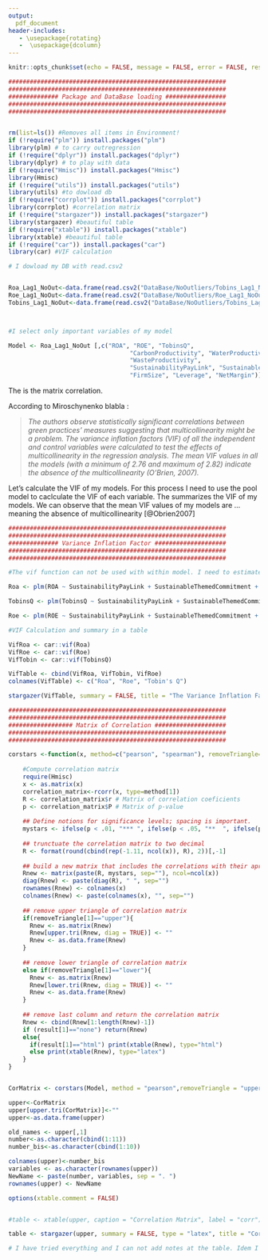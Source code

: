 ```yaml
---
output: 
  pdf_document 
header-includes:
   - \usepackage{rotating}
   -  \usepackage{dcolumn}
---
```


```r
knitr::opts_chunk$set(echo = FALSE, message = FALSE, error = FALSE, results = 'hide')
```

```r

#############################################################
#############################################################
############## Package and DataBase loading #################
#############################################################
#############################################################


rm(list=ls()) #Removes all items in Environment!
if (!require("plm")) install.packages("plm")
library(plm) # to carry outregression
if (!require("dplyr")) install.packages("dplyr")
library(dplyr) # to play with data
if (!require("Hmisc")) install.packages("Hmisc")
library(Hmisc) 
if (!require("utils")) install.packages("utils")
library(utils) #to dowload db
if (!require("corrplot")) install.packages("corrplot")
library(corrplot) #correlation matrix
if (!require("stargazer")) install.packages("stargazer")
library(stargazer) #beautiful table
if (!require("xtable")) install.packages("xtable")
library(xtable) #beautiful table
if (!require("car")) install.packages("car")
library(car) #VIF calculation

# I dowload my DB with read.csv2


Roa_Lag1_NoOut<-data.frame(read.csv2("DataBase/NoOutliers/Tobins_Lag1_NoOut.csv", sep = ";",stringsAsFactors = FALSE, header = TRUE )) 
Roe_Lag1_NoOut<-data.frame(read.csv2("DataBase/NoOutliers/Roe_Lag1_NoOut.csv", sep = ";",stringsAsFactors=FALSE, header = TRUE ))
Tobins_Lag1_NoOut<-data.frame(read.csv2("DataBase/NoOutliers/Tobins_Lag1_NoOut.csv", sep = ";",stringsAsFactors=FALSE, header = TRUE ))



#I select only important variables of my model

Model <- Roa_Lag1_NoOut [,c("ROA", "ROE", "TobinsQ", 
                                  "CarbonProductivity", "WaterProductivity", 
                                  "WasteProductivity",
                                  "SustainabilityPayLink", "SustainableThemedCommitment",
                                  "FirmSize", "Leverage", "NetMargin")]

```

The \autoref{Matrix} is the matrix correlation.

According to Miroschynenko blabla :

> *The authors observe statistically significant correlations between green practices’ measures suggesting that multicollinearity might be a problem. The variance inflation factors (VIF) of all the independent and control variables were calculated to test the effects of multicollinearity in the regression analysis. The mean VIF values in all the models (with a minimum of 2.76 and maximum of 2.82) indicate the absence of the multicollinearity (O’Brien, 2007).*

Let's calculate the VIF of my models. For this process I need to use the pool model to caclculate the VIF of each variable. The \autoref{VIF} summarizes the VIF of my models. We can observe that the mean VIF values of my models are ... meaning the absence of multicollinearity [@Obrien2007]

```r

#############################################################
#############################################################
############## Variance Inflation Factor ####################
#############################################################
#############################################################

#The vif function can not be used with within model. I need to estimate my models with the pooling model.

Roa <- plm(ROA ~ SustainabilityPayLink + SustainableThemedCommitment + AuditScore + CarbonProductivity + WaterProductivity + WasteProductivity + Leverage + NetMargin + FirmSize + Industry , model = "pooling", data = Roa_Lag1_NoOut, index = c("Companies", "YearFinancialIndicator"))

TobinsQ <- plm(TobinsQ ~ SustainabilityPayLink + SustainableThemedCommitment + AuditScore + CarbonProductivity + WaterProductivity + WasteProductivity + Leverage + NetMargin + FirmSize + Industry , model = "pooling", data = Tobins_Lag1_NoOut, index = c("Companies", "YearFinancialIndicator"))

Roe <- plm(ROE ~ SustainabilityPayLink + SustainableThemedCommitment + AuditScore + CarbonProductivity + WaterProductivity + WasteProductivity + Leverage + NetMargin + FirmSize + Industry , model = "pooling", data = Roe_Lag1_NoOut, index = c("Companies", "YearFinancialIndicator"))

#VIF Calculation and summary in a table

VifRoa <- car::vif(Roa)
VifRoe <- car::vif(Roe)
VifTobin <- car::vif(TobinsQ)

VifTable <- cbind(VifRoa, VifTobin, VifRoe)
colnames(VifTable) <- c("Roa", "Roe", "Tobin's Q")

stargazer(VifTable, summary = FALSE, title = "The Variance Inflation Factors - Measure of Multicollinearity", label = "VIF", header = FALSE)

```



```r


#############################################################
#############################################################
################## Matrix of Correlation ####################
#############################################################
#############################################################

corstars <-function(x, method=c("pearson", "spearman"), removeTriangle=c("upper", "lower"), result=c("none", "html", "latex")){
  
    #Compute correlation matrix
    require(Hmisc)
    x <- as.matrix(x)
    correlation_matrix<-rcorr(x, type=method[1])
    R <- correlation_matrix$r # Matrix of correlation coeficients
    p <- correlation_matrix$P # Matrix of p-value 
    
    ## Define notions for significance levels; spacing is important.
    mystars <- ifelse(p < .01, "*** ", ifelse(p < .05, "**  ", ifelse(p < .1, "*   ", "    ")))
    
    ## trunctuate the correlation matrix to two decimal
    R <- format(round(cbind(rep(-1.11, ncol(x)), R), 2))[,-1]
    
    ## build a new matrix that includes the correlations with their apropriate stars
    Rnew <- matrix(paste(R, mystars, sep=""), ncol=ncol(x))
    diag(Rnew) <- paste(diag(R), " ", sep="")
    rownames(Rnew) <- colnames(x)
    colnames(Rnew) <- paste(colnames(x), "", sep="")
    
    ## remove upper triangle of correlation matrix
    if(removeTriangle[1]=="upper"){
      Rnew <- as.matrix(Rnew)
      Rnew[upper.tri(Rnew, diag = TRUE)] <- ""
      Rnew <- as.data.frame(Rnew)
    }
    
    ## remove lower triangle of correlation matrix
    else if(removeTriangle[1]=="lower"){
      Rnew <- as.matrix(Rnew)
      Rnew[lower.tri(Rnew, diag = TRUE)] <- ""
      Rnew <- as.data.frame(Rnew)
    }
    
    ## remove last column and return the correlation matrix
    Rnew <- cbind(Rnew[1:length(Rnew)-1])
    if (result[1]=="none") return(Rnew)
    else{
      if(result[1]=="html") print(xtable(Rnew), type="html")
      else print(xtable(Rnew), type="latex") 
    }
} 


CorMatrix <- corstars(Model, method = "pearson",removeTriangle = "upper",  result = "none")

upper<-CorMatrix
upper[upper.tri(CorMatrix)]<-""
upper<-as.data.frame(upper)

old_names <- upper[,1]
number<-as.character(cbind(1:11))
number_bis<-as.character(cbind(1:10))

colnames(upper)<-number_bis
variables <- as.character(rownames(upper))
NewName <- paste(number, variables, sep = ". ")
rownames(upper) <- NewName

options(xtable.comment = FALSE)


#table <- xtable(upper, caption = "Correlation Matrix", label = "corr")

table <- stargazer(upper, summary = FALSE, type = "latex", title = "Correlation Matrix" , label = "Matrix", float=TRUE, float.env = "sidewaystable", header = FALSE, table.placement = "h", column.sep.width = "2pt",font.size = "small")

# I have tried everything and I can not add notes at the table. Idem I can note align to the left. I will have to do that manually.
```

\begin{sidewaystable}[h] \centering  
  \caption{Matrix of correlation} 
  \label{MatrixCo} 
\small 
\begin{tabular}{@{\extracolsep{2pt}} lllllllllll}  
\\[-1.8ex]\hline 
\hline \\[-1.8ex] 
 & 1 & 2 & 3 & 4 & 5 & 6 & 7 & 8 & 9 & 10 \\ 
\hline \\[-1.8ex] 
1. ROA &  &  &  &  &  &  &  &  &  &  \\ 
2. ROE &  0.37\textasteriskcentered \textasteriskcentered \textasteriskcentered   &  &  &  &  &  &  &  &  &  \\ 
3. TobinsQ &  0.41\textasteriskcentered \textasteriskcentered \textasteriskcentered   &  0.19\textasteriskcentered \textasteriskcentered \textasteriskcentered   &  &  &  &  &  &  &  &  \\ 
4. CarbonProductivity &  0.04     &  0.05\textasteriskcentered     & -0.04     &  &  &  &  &  &  &  \\ 
5. WaterProductivity &  0.06\textasteriskcentered \textasteriskcentered    &  0.08\textasteriskcentered \textasteriskcentered \textasteriskcentered   & -0.02     &  0.66\textasteriskcentered \textasteriskcentered \textasteriskcentered   &  &  &  &  &  &  \\ 
6. WasteProductivity &  0.03     &  0.09\textasteriskcentered \textasteriskcentered \textasteriskcentered   & -0.03     &  0.56\textasteriskcentered \textasteriskcentered \textasteriskcentered   &  0.68\textasteriskcentered \textasteriskcentered \textasteriskcentered   &  &  &  &  &  \\ 
7. SustainabilityPayLink & -0.05\textasteriskcentered     &  0.07\textasteriskcentered \textasteriskcentered    & -0.08\textasteriskcentered \textasteriskcentered    &  0.07\textasteriskcentered \textasteriskcentered    &  0.14\textasteriskcentered \textasteriskcentered \textasteriskcentered   &  0.16\textasteriskcentered \textasteriskcentered \textasteriskcentered   &  &  &  &  \\ 
8. SustainableThemedCommitment & -0.05\textasteriskcentered     &  0.09\textasteriskcentered \textasteriskcentered \textasteriskcentered   & -0.12\textasteriskcentered \textasteriskcentered \textasteriskcentered   &  0.24\textasteriskcentered \textasteriskcentered \textasteriskcentered   &  0.29\textasteriskcentered \textasteriskcentered \textasteriskcentered   &  0.26\textasteriskcentered \textasteriskcentered \textasteriskcentered   &  0.49\textasteriskcentered \textasteriskcentered \textasteriskcentered   &  &  &  \\ 
9. FirmSize & -0.33\textasteriskcentered \textasteriskcentered \textasteriskcentered   & -0.10\textasteriskcentered \textasteriskcentered \textasteriskcentered   & -0.57\textasteriskcentered \textasteriskcentered \textasteriskcentered   &  0.07\textasteriskcentered \textasteriskcentered    &  0.08\textasteriskcentered \textasteriskcentered \textasteriskcentered   &  0.07\textasteriskcentered \textasteriskcentered    &  0.29\textasteriskcentered \textasteriskcentered \textasteriskcentered   &  0.29\textasteriskcentered \textasteriskcentered \textasteriskcentered   &  &  \\ 
10. Leverage & -0.06\textasteriskcentered \textasteriskcentered    & -0.13\textasteriskcentered \textasteriskcentered \textasteriskcentered   & -0.02     & -0.01     &  0.00     &  0.00     &  0.00     &  0.00     &  0.03     &  \\ 
11. NetMargin &  0.39\textasteriskcentered \textasteriskcentered \textasteriskcentered   &  0.07\textasteriskcentered \textasteriskcentered    & -0.02     &  0.02     &  0.00     &  0.00     &  0.03     & -0.05\textasteriskcentered     &  0.08\textasteriskcentered \textasteriskcentered    &  0.02     \\ 
\hline
\hline \\[-1.8ex] 
\textit{Note:}  & \multicolumn{10}{r}{$^{*}$p$<$0.1; $^{**}$p$<$0.05; $^{***}$p$<$0.01} \\
\end{tabular} 
\end{sidewaystable}

